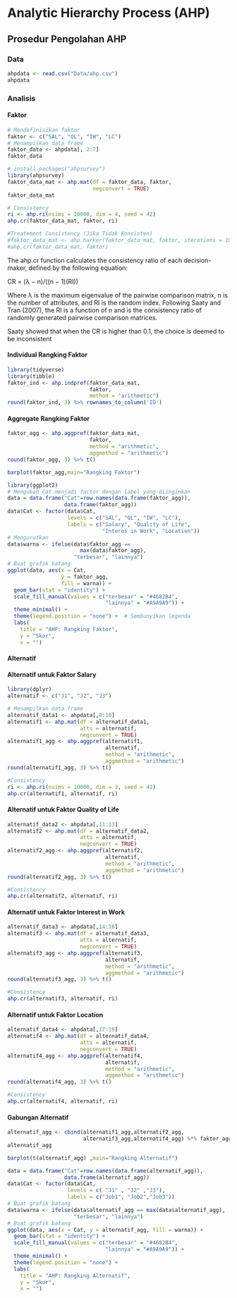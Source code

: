 
# Analytic Hierarchy Process (AHP)

## Prosedur Pengolahan AHP

### Data

```r
ahpdata <- read.csv("Data/ahp.csv")
ahpdata
```

### Analisis

#### Faktor


```r
# Mendefinisikan faktor
faktor <- c("SAL", "QL", "IW", "LC")
# Menampilkan data frame
faktor_data <- ahpdata[, 2:7]
faktor_data
```

```r
# install.packages("ahpsurvey")
library(ahpsurvey)
faktor_data_mat <- ahp.mat(df = faktor_data, faktor, 
                           negconvert = TRUE)
faktor_data_mat
```

```r
# Consistency
ri <- ahp.ri(nsims = 10000, dim = 4, seed = 42)
ahp.cr(faktor_data_mat, faktor, ri)
```


```r
#Treatement Consistency (Jika Tidak Konsisten)
#faktor_data_mat <- ahp.harker(faktor_data_mat, faktor, iterations = 10, stopcr = 0.1)
#ahp.cr(faktor_data_mat, faktor)
```

The ahp.cr function calculates the consistency ratio of each decision-maker, defined by the following equation:

CR = (λ − n)/((n − 1)(RI))

Where λ is the maximum eigenvalue of the pairwise comparison matrix, n is the number of attributes, and RI is the random index. Following Saaty and Tran (2007), the RI is a function of n and is the consistency ratio of randomly generated pairwise comparison matrices.

Saaty showed that when the CR is higher than 0.1, the choice is deemed to be inconsistent

#### Individual Rangking Faktor

```r
library(tidyverse)
library(tibble)
faktor_ind <- ahp.indpref(faktor_data_mat, 
                          faktor, 
                          method = "arithmetic")
round(faktor_ind, 3) %>% rownames_to_column('ID')
```

#### Aggregate Rangking Faktor


```r
faktor_agg <- ahp.aggpref(faktor_data_mat, 
                          faktor, 
                          method = "arithmetic", 
                          aggmethod = "arithmetic")
round(faktor_agg, 3) %>% t()
```

```r
barplot(faktor_agg,main="Rangking Faktor")
```

```r
library(ggplot2)
# Mengubah Cat menjadi factor dengan label yang diinginkan
data = data.frame("Cat"=row.names(data.frame(faktor_agg)),
                  data.frame(faktor_agg))
data$Cat <- factor(data$Cat, 
                   levels = c("SAL", "QL", "IW", "LC"),
                   labels = c("Salary", "Quality of Life", 
                              "Interes in Work", "Location"))
# Mengurutkan
data$warna <- ifelse(data$faktor_agg == 
                       max(data$faktor_agg), 
                     "terbesar", "lainnya")
# Buat grafik batang
ggplot(data, aes(x = Cat, 
                 y = faktor_agg, 
                 fill = warna)) +
  geom_bar(stat = "identity") +
  scale_fill_manual(values = c("terbesar" = "#4682B4", 
                               "lainnya" = "#A9A9A9")) +
  theme_minimal() +
  theme(legend.position = "none") +  # Sembunyikan legenda
  labs(
    title = "AHP: Rangking Faktor",
    y = "Skor",
    x = "")
```

#### Alternatif

#### Alternatif untuk Faktor Salary

```r
library(dplyr)
alternatif <- c("J1", "J2", "J3")

# Menampilkan data frame
alternatif_data1 <- ahpdata[,8:10]
alternatif1 <- ahp.mat(df = alternatif_data1, 
                       atts = alternatif, 
                       negconvert = TRUE)
alternatif1_agg <- ahp.aggpref(alternatif1, 
                               alternatif, 
                               method = "arithmetic", 
                               aggmethod = "arithmetic")
round(alternatif1_agg, 3) %>% t()
```


```r
#Consistency
ri <- ahp.ri(nsims = 10000, dim = 3, seed = 42)
ahp.cr(alternatif1, alternatif, ri)
```

#### Alternatif untuk Faktor Quality of Life


```r
alternatif_data2 <- ahpdata[,11:13]
alternatif2 <- ahp.mat(df = alternatif_data2, 
                       atts = alternatif, 
                       negconvert = TRUE)
alternatif2_agg <- ahp.aggpref(alternatif2, 
                               alternatif, 
                               method = "arithmetic", 
                               aggmethod = "arithmetic")
round(alternatif2_agg, 3) %>% t()
```

```r
#Consistency
ahp.cr(alternatif2, alternatif, ri)
```

#### Alternatif untuk Faktor Interest in Work

```r
alternatif_data3 <- ahpdata[,14:16]
alternatif3 <- ahp.mat(df = alternatif_data3, 
                       atts = alternatif, 
                       negconvert = TRUE)
alternatif3_agg <- ahp.aggpref(alternatif3, 
                               alternatif, 
                               method = "arithmetic", 
                               aggmethod = "arithmetic")
round(alternatif3_agg, 3) %>% t()
```

```r
#Consistency
ahp.cr(alternatif3, alternatif, ri)
```

#### Alternatif untuk Faktor Location

```r
alternatif_data4 <- ahpdata[,17:19]
alternatif4 <- ahp.mat(df = alternatif_data4, 
                       atts = alternatif, 
                       negconvert = TRUE)
alternatif4_agg <- ahp.aggpref(alternatif4, 
                               alternatif, 
                               method = "arithmetic", 
                               aggmethod = "arithmetic")
round(alternatif4_agg, 3) %>% t()
```

```r
#Consistency
ahp.cr(alternatif4, alternatif, ri)
```

#### Gabungan Alternatif

```r
alternatif_agg <- cbind(alternatif1_agg,alternatif2_agg,
                        alternatif3_agg,alternatif4_agg) %*% faktor_agg
alternatif_agg
```

```r
barplot(t(alternatif_agg) ,main="Rangking Alternatif")
```

```r
data = data.frame("Cat"=row.names(data.frame(alternatif_agg)),
                  data.frame(alternatif_agg))
data$Cat <- factor(data$Cat, 
                   levels = c( "J1" , "J2" ,"J3"),
                   labels = c("Job1", "Job2","Job3"))
# Buat grafik batang
data$warna <- ifelse(data$alternatif_agg == max(data$alternatif_agg), 
                     "terbesar", "lainnya")
# Buat grafik batang
ggplot(data, aes(x = Cat, y = alternatif_agg, fill = warna)) +
  geom_bar(stat = "identity") +
  scale_fill_manual(values = c("terbesar" = "#4682B4", 
                               "lainnya" = "#A9A9A9")) +
  theme_minimal() +
  theme(legend.position = "none") +
  labs(
    title = "AHP: Rangking Alternatif",
    y = "Skor",
    x = "")
```
